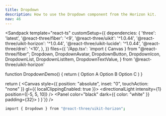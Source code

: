 ```yaml
---
title: Dropdown
description: How to use the Dropdown component from the Horizon kit.
nav: 46
---
```


<Sandpack
  template="react-ts"
  customSetup={{
    dependencies: {
      'three': 'latest',
      '@react-three/fiber': '<9',
      '@react-three/uikit': '^1.0.44',
      '@react-three/uikit-horizon': '^1.0.44',
      '@react-three/uikit-lucide': '^1.0.44',
      '@react-three/drei': '<10',
    },
  }}
  files={{
    '/App.tsx': `import { Canvas } from "@react-three/fiber";
  Dropdown,
  DropdownAvatar,
  DropdownButton,
  DropdownIcon,
  DropdownList,
  DropdownListItem,
  DropdownTextValue,
} from '@react-three/uikit-horizon'

function DropdownDemo() {
  return (
    <Container gap={8}>
      <Dropdown>
        <DropdownAvatar src="./avatar.png" />
        <DropdownTextValue placeholder="Select option" />
        <DropdownIcon />
        <DropdownButton />
        <DropdownList>
          <DropdownListItem value="Option A">
            <Text>Option A</Text>
          </DropdownListItem>
          <DropdownListItem value="Option B">
            <Text>Option B</Text>
          </DropdownListItem>
          <DropdownListItem value="Option C">
            <Text>Option C</Text>
          </DropdownListItem>
        </DropdownList>
      </Dropdown>
    </Container>
  )
}



  return (
    <Canvas style={{ position: "absolute", inset: "0", touchAction: "none" }} gl={{ localClippingEnabled: true }}>
      <ambientLight intensity={0.5} />
      <directionalLight intensity={1} position={[-5, 5, 10]} />
      <Fullscreen
        overflow="scroll"
        flexDirection="column"
        alignItems="center"
        justifyContent="center"
      >
        <Panel color="black" dark={{ color: "white" }} padding={32}>
          <DropdownDemo />
        </Panel>
      </Fullscreen>
    </Canvas>
  )
}`}}
/>

```bash
import { Dropdown } from "@react-three/uikit-horizon";
```